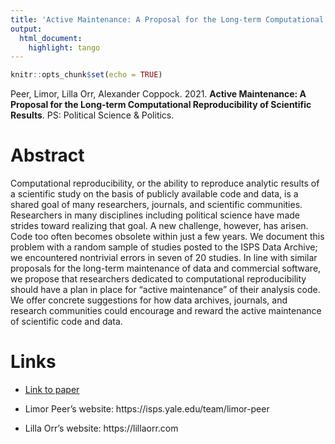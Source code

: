 ```yaml
---
title: 'Active Maintenance: A Proposal for the Long-term Computational Reproducibility of Scientific Results'
output:
  html_document:
    highlight: tango
---
```


```r
knitr::opts_chunk$set(echo = TRUE)
```

Peer, Limor, Lilla Orr, Alexander Coppock. 2021. <b>Active Maintenance: A Proposal for the Long-term Computational Reproducibility of Scientific Results</b>. PS: Political Science \& Politics.

# Abstract
Computational reproducibility, or the ability to reproduce analytic results of a scientific study on the basis of publicly available code and data, is a shared goal of many researchers, journals, and scientific communities. Researchers in many disciplines including political science have made strides toward realizing that goal. A new challenge, however, has arisen. Code too often becomes obsolete within just a few years. We document this problem with a random sample of studies posted to the ISPS Data Archive; we encountered nontrivial errors in seven of 20 studies. In line with similar proposals for the long-term maintenance of data and commercial software, we propose that researchers dedicated to computational reproducibility should have a plan in place for “active maintenance” of their analysis code. We offer concrete suggestions for how data archives, journals, and research communities could encourage and reward the active maintenance of scientific code and data.

# Links
 - <a href='peer_orr_coppock_2021.pdf'>Link to paper</a>

- Limor Peer's website: https://isps.yale.edu/team/limor-peer
- Lilla Orr's website: https://lillaorr.com

